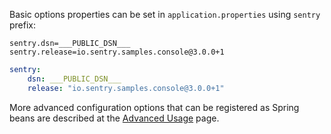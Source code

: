 Basic options properties can be set in `application.properties` using `sentry` prefix:

```properties {tabTitle: application.properties}
sentry.dsn=___PUBLIC_DSN___
sentry.release=io.sentry.samples.console@3.0.0+1
```

```yaml {tabTitle: application.yml}
sentry:
    dsn: ___PUBLIC_DSN___
    release: "io.sentry.samples.console@3.0.0+1"
```

More advanced configuration options that can be registered as Spring beans are described at the [Advanced Usage](/platforms/java/guides/spring-boot/advanced-usage) page.
